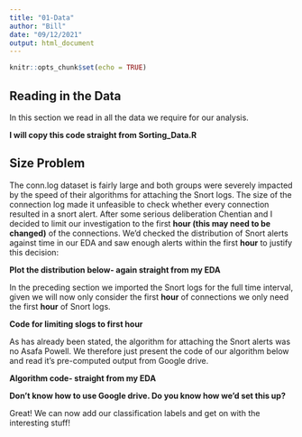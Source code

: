 ```yaml
---
title: "01-Data"
author: "Bill"
date: "09/12/2021"
output: html_document
---
```


```r
knitr::opts_chunk$set(echo = TRUE)
```

## Reading in the Data

In this section we read in all the data we require for our analysis.

**I will copy this code straight from Sorting_Data.R**

## Size Problem

The conn.log dataset is fairly large and both groups were severely impacted by the speed of their algorithms for attaching the Snort logs. The size of the connection log made it unfeasible to check whether every connection resulted in a snort alert. After some serious deliberation Chentian and I decided to limit our investigation to the first **hour (this may need to be changed)** of the connections. We'd checked the distribution of Snort alerts against time in our EDA and saw enough alerts within the first **hour** to justify this decision:

**Plot the distribution below- again straight from my EDA**

In the preceding section we imported the Snort logs for the full time interval, given we will now only consider the first **hour** of connections we only need the first **hour** of Snort logs.

**Code for limiting slogs to first hour**

As has already been stated, the algorithm for attaching the Snort alerts was no Asafa Powell. We therefore just present the code of our algorithm below and read it's pre-computed output from Google drive.

**Algorithm code- straight from my EDA**

**Don't know how to use Google drive. Do you know how we'd set this up?**

Great! We can now add our classification labels and get on with the interesting stuff!

